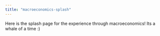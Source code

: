```yaml
---
title: "macroeconomics-splash"
---
```


Here is the splash page for the experience through macroeconomics! Its a whale of a time :)
